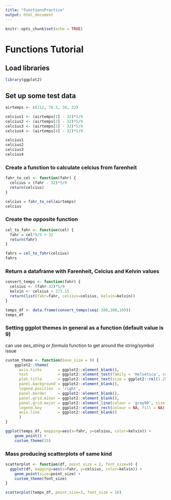 ```yaml
---
title: "FunctionsPractice"
output: html_document
---
```


```r
knitr::opts_chunk$set(echo = TRUE)
```

# Functions Tutorial

## Load libraries

```r
library(ggplot2)

```


## Set up some test data

```r
airtemps <- c(212, 78.3, 30, 32)

celcius1 <- (airtemps[1] - 32)*5/9
celcius2 <- (airtemps[2] - 32)*5/9
celcius3 <- (airtemps[3] - 32)*5/9
celcius4 <- (airtemps[4] - 32)*5/9

celcius1
celcius2
celcius3
celcius4
```
### Create a function to calculate celcius from farenheit

```r

fahr_to_cel <- function(fahr) {
  celcius = (fahr - 32)*5/9
  return(celcius)
}

celcius = fahr_to_cel(airtemps)
celcius

```


### Create the opposite function

```r

cel_to_fahr <- function(cel) {
  fahr = cel*9/5 + 32
  return(fahr)
}

fahrs = cel_to_fahr(celcius)
fahrs
```
### Return a dataframe with Farenheit, Celcius and Kelvin values

```r

convert_temps <- function(fahr) {
  celsius <- (fahr-32)*5/9
  kelvin <- celsius + 273.15
  return(list(fahr=fahr, celsius=celsius, kelvin=kelvin))
}

temps_df <- data.frame(convert_temps(seq(-100,100,10)))
temps_df

```

### Setting ggplot themes in general as a function (default value is 9)

can use *aes_string* or *formula* function to get around the string/symbol issue

```r

custom_theme <- function(base_size = 9) {
    ggplot2::theme(
      axis.ticks       = ggplot2::element_blank(),
      text             = ggplot2::element_text(family = 'Helvetica', color = 'gray30', size = base_size),
      plot.title       = ggplot2::element_text(size = ggplot2::rel(1.25), hjust = 0.5, face = 'bold'),
      panel.background = ggplot2::element_blank(),
      legend.position  = 'right',
      panel.border     = ggplot2::element_blank(),
      panel.grid.minor = ggplot2::element_blank(),
      panel.grid.major = ggplot2::element_line(colour = 'grey90', size = .25),
      legend.key       = ggplot2::element_rect(colour = NA, fill = NA),
      axis.line        = ggplot2::element_blank()
      )
}

ggplot(temps_df, mapping=aes(x=fahr, y=celsius, color=kelvin)) +
    geom_point() +
    custom_theme(15)

```
### Mass producing scatterplots of same kind

```r

scatterplot <- function(df, point_size = 2, font_size=9) {
  ggplot(df, mapping=aes(x=fahr, y=celsius, color=kelvin)) +
    geom_point(size=point_size) +
    custom_theme(font_size)
}

scatterplot(temps_df, point_size=3, font_size = 16)

```

